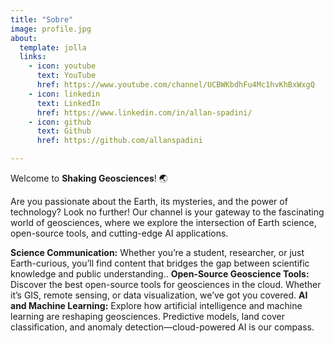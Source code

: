 ```yaml
---
title: "Sobre"
image: profile.jpg
about:
  template: jolla
  links:
    - icon: youtube
      text: YouTube
      href: https://www.youtube.com/channel/UCBWKbdhFu4Mc1hvKhBxWxgQ
    - icon: linkedin
      text: LinkedIn
      href: https://www.linkedin.com/in/allan-spadini/
    - icon: github
      text: Github
      href: https://github.com/allanspadini

---
```


Welcome to **Shaking Geosciences**! 🌏

Are you passionate about the Earth, its mysteries, and the power of technology? Look no further! Our channel is your gateway to the fascinating world of geosciences, where we explore the intersection of Earth science, open-source tools, and cutting-edge AI applications.

**Science Communication:** Whether you're a student, researcher, or just Earth-curious, you'll find content that bridges the gap between scientific knowledge and public understanding..
 **Open-Source Geoscience Tools:** Discover the best open-source tools for geosciences in the cloud. Whether it's GIS, remote sensing, or data visualization, we've got you covered.
**AI and Machine Learning:** Explore how artificial intelligence and machine learning are reshaping geosciences. Predictive models, land cover classification, and anomaly detection—cloud-powered AI is our compass.
